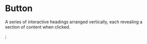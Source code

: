 # Button

A series of interactive headings arranged vertically, each revealing a section of content when clicked.



;
